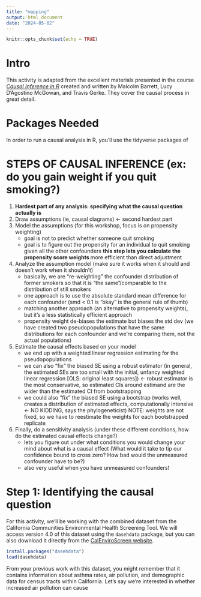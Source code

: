 ```yaml
---
title: "mapping"
output: html_document
date: "2024-05-02"
---
```


```r
knitr::opts_chunk$set(echo = TRUE)
```


# Intro

This activity is adapted from the excellent materials presented in the course [_Causal Inference in R_](https://www.r-causal.org/) created and written by Malcolm Barrett, Lucy D’Agostino McGowan, and Travis Gerke. They cover the causal process in great detail.

# Packages Needed

In order to run a causal analysis in R, you'll use the tidyverse packages of <INSERT PACKAGE NAMES>

# STEPS OF CAUSAL INFERENCE (ex: do you gain weight if you quit smoking?)

1. **Hardest part of any analysis: specifying what the causal question actually is**
2. Draw assumptions (ie, causal diagrams) <- second hardest part
3. Model the assumptions (for this workshop, focus is on propensity weighting)
	- goal is not to predict whether someone quit smoking
	- goal is to figure out the propensity for an individual to quit smoking given all the other confounders
	**this step lets you calculate the propensity score weights
	**more efficient than direct adjustment
4. Analyze the assumption model (make sure it works when it should and doesn't work when it shouldn't)
	- basically, we are "re-weighting" the confounder distribution of former smokers so that it is "the same"/comparable to the distribution of still smokers
	- one approach is to use the absolute standard mean difference for each confounder (smd < 0.1 is "okay" is the general rule of thumb)
	- matching another approach (an alternative to propensity weights), but it's a less statistically efficient approach
	- propensity weight de-biases the estimate but biases the std dev
	(we have created two pseudopopulations that have the same distributions for each confounder and we're comparing them, not the actual populations)
5. Estimate the causal effects based on your model
	- we end up with a weighted linear regression estimating for the pseudopopulations
	- we can also "fix" the biased SE using a robust estimator (in general, the estimated SEs are too small with the initial, unfancy weighted linear regression [OLS: original least squares]) <- robust estimator is the most conservative, so estimated CIs around estimand are the wider than the estimated CI from bootstrapping
	- we could also "fix" the biased SE using a bootstrap (works well, creates a distribution of estimated effects, computationally intensive <- NO KIDDING, says the phylogeneticist)
	NOTE: weights are not fixed, so we have to reestimate the weights for each bootstrapped replicate
6. Finally, do a sensitivity analysis (under these different conditions, how do the estimated causal effects change?)
	- lets you figure out under what conditions you would change your mind about what is a causal effect
	(What would it take to tip our confidence bound to cross zero? How bad would the unmeasured confounder have to be?)
	- also very useful when you have unmeasured confounders!
	
# Step 1: Identifying the causal question

For this activity, we'll be working with the combined dataset from the California Communities Environmental Health Screening Tool. We will access version 4.0 of this dataset using the `dasehdata` package, but you can also download it directly from the [CalEnviroScreen website](https://oehha.ca.gov/calenviroscreen/report/calenviroscreen-40).

```r
install.packages("dasehdata")
load(dasehdata)
```

From your previous work with this dataset, you might remember that it contains information about asthma rates, air pollution, and demographic data for census tracts within California. Let's say we're interested in whether increased air pollution can cause 
